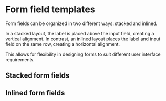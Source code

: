 

<Meta title="Components/forms/Form field templates" />

# Form field templates

Form fields can be organized in two different ways: stacked and inlined.

In a stacked layout, the label is placed above the input field, creating a vertical alignment.
In contrast, an inlined layout places the label and input field on the same row, creating a horizontal alignment.

This allows for flexibility in designing forms to suit different user interface requirements.

## Stacked form fields

<Canvas of={FormStories.StackedFormField} sourceState="shown" />
<Canvas of={FormStories.StackedFormFieldWithHint} sourceState="shown" />
<Canvas of={FormStories.StackedFormFieldWithNote} sourceState="shown" />
<Canvas of={FormStories.StackedFormFieldWithError} sourceState="shown" />

## Inlined form fields

<Canvas of={FormStories.InlinedFormField} sourceState="shown" />
<Canvas of={FormStories.InlinedFormFieldWithHint} sourceState="shown" />
<Canvas of={FormStories.InlinedFormFieldWithNote} sourceState="shown" />
<Canvas of={FormStories.InlinedFormFieldWithError} sourceState="shown" />
